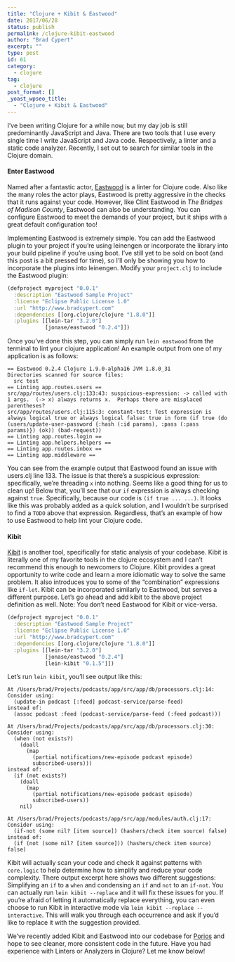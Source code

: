 ```yaml
---
title: "Clojure + Kibit & Eastwood"
date: 2017/06/28
status: publish
permalink: /clojure-kibit-eastwood
author: "Brad Cypert"
excerpt: ""
type: post
id: 61
category:
  - clojure
tag:
  - clojure
post_format: []
_yoast_wpseo_title:
  - "Clojure + Kibit & Eastwood"
---
```


I’ve been writing Clojure for a while now, but my day job is still predominantly JavaScript and Java. There are two tools that I use every single time I write JavaScript and Java code. Respectively, a linter and a static code analyzer. Recently, I set out to search for similar tools in the Clojure domain.

#### Enter Eastwood

Named after a fantastic actor, [Eastwood](https://github.com/jonase/eastwood) is a linter for Clojure code. Also like the many roles the actor plays, Eastwood is pretty aggressive in the checks that it runs against your code. However, like Clint Eastwood in _The Bridges of Madison County_, Eastwood can also be understanding. You can configure Eastwood to meet the demands of your project, but it ships with a great default configuration too!

Implementing Eastwood is extremely simple. You can add the Eastwood plugin to your project if you’re using leinengen or incorporate the library into your build pipeline if you’re using boot. I’ve still yet to be sold on boot (and this post is a bit pressed for time), so I’ll only be showing you how to incorporate the plugins into leinengen. Modify your `project.clj` to include the Eastwood plugin:

```clojure
(defproject myproject "0.0.1"
  :description "Eastwood Sample Project"
  :license "Eclipse Public License 1.0"
  :url "http://www.bradcypert.com"
  :dependencies [[org.clojure/clojure "1.8.0"]]
  :plugins [[lein-tar "3.2.0"]
            [jonase/eastwood "0.2.4"]])
```

Once you’ve done this step, you can simply run `lein eastwood` from the terminal to lint your clojure application! An example output from one of my application is as follows:

```
== Eastwood 0.2.4 Clojure 1.9.0-alpha16 JVM 1.8.0_31
Directories scanned for source files:
  src test
== Linting app.routes.users ==
src/app/routes/users.clj:133:43: suspicious-expression: -> called with 1 args.  (-> x) always returns x.  Perhaps there are misplaced parentheses?
src/app/routes/users.clj:115:3: constant-test: Test expression is always logical true or always logical false: true in form (if true (do (users/update-user-password {:hash (:id params), :pass (:pass params)}) (ok)) (bad-request))
== Linting app.routes.login ==
== Linting app.helpers.helpers ==
== Linting app.routes.inbox ==
== Linting app.middleware ==
```

You can see from the example output that Eastwood found an issue with users.clj line 133. The issue is that there’s a suspicious expression: specifically, we’re threading `x` into nothing. Seems like a good thing for us to clean up! Below that, you’ll see that our `if` expression is always checking against `true`. Specifically, because our code is `(if true ... ...)`. It looks like this was probably added as a quick solution, and I wouldn’t be surprised to find a `TODO` above that expression. Regardless, that’s an example of how to use Eastwood to help lint your Clojure code.

#### Kibit

[Kibit](https://github.com/jonase/kibit) is another tool, specifically for static analysis of your codebase. Kibit is literally one of my favorite tools in the clojure ecosystem and I can’t recommend this enough to newcomers to Clojure. Kibit provides a great opportunity to write code and learn a more idiomatic way to solve the same problem. It also introduces you to some of the “combination” expressions like `if-let`. Kibit can be incorporated similarly to Eastwood, but serves a different purpose. Let’s go ahead and add kibit to the above project definition as well. Note: You don’t need Eastwood for Kibit or vice-versa.

```clojure
(defproject myproject "0.0.1"
  :description "Eastwood Sample Project"
  :license "Eclipse Public License 1.0"
  :url "http://www.bradcypert.com"
  :dependencies [[org.clojure/clojure "1.8.0"]]
  :plugins [[lein-tar "3.2.0"]
            [jonase/eastwood "0.2.4"]
            [lein-kibit "0.1.5"]])
```

Let’s run `lein kibit`, you’ll see output like this:

```
At /Users/brad/Projects/podcasts/app/src/app/db/processors.clj:14:
Consider using:
  (update-in podcast [:feed] podcast-service/parse-feed)
instead of:
  (assoc podcast :feed (podcast-service/parse-feed (:feed podcast)))

At /Users/brad/Projects/podcasts/app/src/app/db/processors.clj:30:
Consider using:
  (when (not exists?)
    (doall
      (map
        (partial notifications/new-episode podcast episode)
        subscribed-users)))
instead of:
  (if (not exists?)
    (doall
      (map
        (partial notifications/new-episode podcast episode)
        subscribed-users))
    nil)

At /Users/brad/Projects/podcasts/app/src/app/modules/auth.clj:17:
Consider using:
  (if-not (some nil? [item source]) (hashers/check item source) false)
instead of:
  (if (not (some nil? [item source])) (hashers/check item source) false)
```

Kibit will actually scan your code and check it against patterns with `core.logic` to help determine how to simplify and reduce your code complexity. There output excerpt here shows two different suggestions: Simplifying an `if` to a `when` and condensing an `if` and `not` to an `if-not`. You can actually run `lein kibit --replace` and it will fix these issues for you. If you’re afraid of letting it automatically replace everything, you can even choose to run Kibit in interactive mode via `lein kibit --replace --interactive`. This will walk you through each occurrence and ask if you’d like to replace it with the suggestion provided.

We’ve recently added Kibit and Eastwood into our codebase for [Porios](http://www.porios.com) and hope to see cleaner, more consistent code in the future. Have you had experience with Linters or Analyzers in Clojure? Let me know below!
